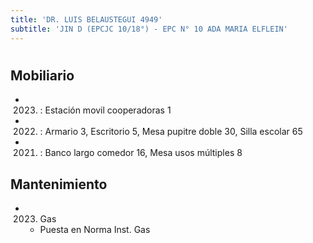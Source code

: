 ```yaml
---
title: 'DR. LUIS BELAUSTEGUI 4949'
subtitle: 'JIN D (EPCJC 10/18°) - EPC N° 10 ADA MARIA ELFLEIN'
---
```


#


## Mobiliario

*  (2023) : Estación movil cooperadoras 1 

*  (2022) : Armario 3, Escritorio 5, Mesa pupitre doble 30, Silla escolar 65 

*  (2021) : Banco largo comedor 16, Mesa usos múltiples 8 





## Mantenimiento

*  (2023) Gas 
    + Puesta en Norma Inst. Gas



